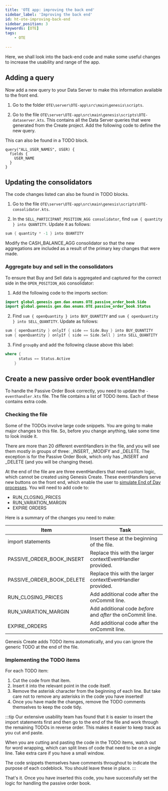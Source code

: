 ```yaml
---
title: 'OTE app: improving the back end'
sidebar_label: 'Improving the back end'
id: ht-ote-improving-back-end
sidebar_position: 3
keywords: [OTE]
tags:
    - OTE
    
---
```




Here, we shall look into the back-end code and make some useful changes to increase the usability and range of the app.

## Adding a query
Now add a new query to your Data Server to make this information available to the front end.

1. Go to the folder `OTE\server\OTE-app\src\main\genesis\scripts`.

2. Go to the file `OTE\server\OTE-app\src\main\genesis\scripts\OTE-dataserver.kts`. This contains all the Data Server queries that were generated from the Create project. Add the following code to define the new query.

This can also be found in a TODO block.

```
query("ALL_USER_NAMES", USER) {
  fields {
    USER_NAME
  }
}
```

## Updating the consolidators
The code changes listed can also be found in TODO blocks.

1. Go to the file `OTE\server\OTE-app\src\main\genesis\scripts\OTE-consolidator.kts`.

2. In the `SELL_PARTICIPANT_POSITION_AGG consolidator`, find `sum { quantity } into QUANTITY`. Update it as follows:

```kotlin
sum { quantity * -1 } into QUANTITY
```

Modify the CASH_BALANCE_AGG consolidator so that the new aggregations are included as a result of the primary key changes that were made.

### Aggregate buy and sell in the consolidators
To ensure that Buy and Sell data is aggregated and captured for the correct side in the `OPEN_POSITION_AGG` consolidator:

1. Add the following code to the imports section:

```kotlin
import global.genesis.gen.dao.enums.OTE.passive_order_book.Side
import global.genesis.gen.dao.enums.OTE.passive_order_book.Status
```
2. Find `sum { openQuantity } into BUY_QUANTITY` and `sum { openQuantity } into SELL_QUANTITY`. Update as follows:

```kotlin
sum { openQuantity } onlyIf { side == Side.Buy } into BUY_QUANTITY
sum { openQuantity } onlyIf { side == Side.Sell } into SELL_QUANTITY
```
3. Find `groupBy` and add the following clause above this label:
<!-- TODO: We should be using filter instead of where now -->

```kotlin
where {
      status == Status.Active
    }
```

## Create a new passive order book eventHandler
To handle the Passive Order Book correctly, you need to update the `-eventhandler.kts` file. The file contains a list of TODO items. Each of these contains extra code. 

### Checking the file
Some of the TODOs involve large code snippets. You are going to make major changes to this file. So, before you change anything, take some time to look inside it.

There are more than 20 different eventHandlers in the file, and you will see them mostly in groups of three: _INSERT, _MODIFY and _DELETE. The exception is for the Passive Order Book, which only has _INSERT and _DELETE (and you will be changing these).

At the end of the file are are three eventHandlers that need custom logic, which cannot be created using Genesis Create. These eventHandlers serve new buttons on the front end, which enable the user to [simulate End of Day processes](/how-to/ote-app/ht-ote-improving-front-end/#simulating-intraday-and-end-of-day-processing).  You will need to add code to:

- RUN_CLOSING_PRICES
- RUN_VARIATION_MARGIN
- EXPIRE ORDERS

Here is a summary of the changes you need to make:

| Item                      |      Task                                                   |
|---------------------------|-------------------------------------------------------------|
| import statements         |  Insert these at the beginning of the file.                 | 
| PASSIVE_ORDER_BOOK_INSERT | Replace this with the larger contextEventHandler provided.  | 
| PASSIVE_ORDER_BOOK_DELETE | Replace this with the larger contextEventHandler provided.  | 
| RUN_CLOSING_PRICES        | Add additional code after the onCommit line.                |
| RUN_VARIATION_MARGIN      | Add additional code *before* and *after* the onCommit line. |
| EXPIRE_ORDERS             | Add additional code after the onCommit line.                |

Genesis Create adds TODO items automatically, and you can ignore the generic TODO at the end of the file.

### Implementing the TODO items
For each TODO item:

1. Cut the code from that item.
2. Insert it into the relevant point in the code itself. 
3. Remove the asterisk character from the beginning of each line. But take care not to remove any asterisks in the code you have inserted!
4. Once you have made the changes, remove the TODO comments themselves to keep the code tidy.

:::tip
Our extensive usability team has found that it is easier to insert the import statements first and then go to the end of the file and work through the remaining TODOs in reverse order. This makes it easier to keep track as you cut and paste.

When you are cutting and pasting the code in the TODO items, watch out for word wrapping, which can split lines of code that need to be on a single line. Take extra care if you have a small window.

The code snippets themselves have comments throughout to indicate the purpose of each codeblock. You should leave these in place.
:::

That's it. Once you have inserted this code, you have successfully set the logic for handling the passive order book. 
